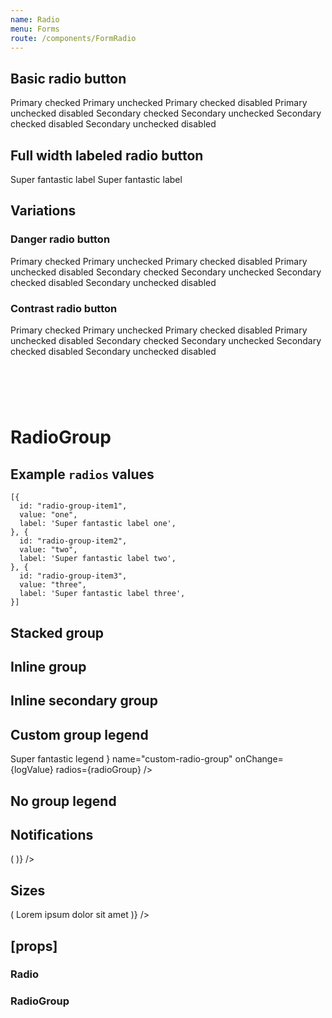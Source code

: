 ```yaml
---
name: Radio
menu: Forms
route: /components/FormRadio
---
```



<PageTitle src="components/Form/Radio" title="Radio" />

## Basic radio button

<Playground>
  <ThemeWrapper>
    <Flex wrap direction="row">
      <Rhythm m={2}>
        <Flex direction="column">
          <Rhythm my={2}>
            <Radio checked name="basic" onChange={logValue} />
            <Radio name="basic" onChange={logValue} />
            <Radio checked name="basic" onChange={logValue}>
              Primary checked
            </Radio>
            <Radio name="basic" onChange={logValue}>
              Primary unchecked
            </Radio>
            <Radio checked disabled name="basic" onChange={logValue}>
              Primary checked disabled
            </Radio>
            <Radio disabled name="basic" onChange={logValue}>
              Primary unchecked disabled
            </Radio>
          </Rhythm>
        </Flex>
        <Flex direction="column">
          <Rhythm my={2}>
            <Radio checked name="basic" onChange={logValue} variant="secondary" />
            <Radio name="basic" onChange={logValue} variant="secondary" />
            <Radio checked name="basic" onChange={logValue} variant="secondary">
              Secondary checked
            </Radio>
            <Radio name="basic" onChange={logValue} variant="secondary">
              Secondary unchecked
            </Radio>
            <Radio checked disabled name="basic" onChange={logValue} variant="secondary">
              Secondary checked disabled
            </Radio>
            <Radio disabled name="basic" onChange={logValue} variant="secondary">
              Secondary unchecked disabled
            </Radio>
          </Rhythm>
        </Flex>
      </Rhythm>
    </Flex>
  </ThemeWrapper>
</Playground>

## Full width labeled radio button

<Playground>
  <ThemeWrapper>
    <Flex direction="column" style={{ width: 240 }}>
      <Rhythm my={2}>
        <Radio checked full name="labeled-radio" onChange={logValue}>
          Super fantastic label
        </Radio>
        <Radio full reverse name="labeled-radio" onChange={logValue}>
          Super fantastic label
        </Radio>
      </Rhythm>
    </Flex>
  </ThemeWrapper>
</Playground>

## Variations

### Danger radio button

<Playground>
  <ThemeWrapper>
    <Flex wrap direction="row">
      <Rhythm m={2}>
        <Flex direction="column">
          <Rhythm my={2}>
            <Radio checked name="danger" onChange={logValue} validity="danger">
              Primary checked
            </Radio>
            <Radio name="danger" onChange={logValue} validity="danger">
              Primary unchecked
            </Radio>
            <Radio checked disabled name="danger" onChange={logValue} validity="danger">
              Primary checked disabled
            </Radio>
            <Radio disabled name="danger" onChange={logValue} validity="danger">
              Primary unchecked disabled
            </Radio>
          </Rhythm>
        </Flex>
        <Flex direction="column">
          <Rhythm my={2}>
            <Radio checked name="danger" onChange={logValue} validity="danger" variant="secondary">
              Secondary checked
            </Radio>
            <Radio name="danger" onChange={logValue} validity="danger" variant="secondary">
              Secondary unchecked
            </Radio>
            <Radio checked disabled name="danger" onChange={logValue} validity="danger" variant="secondary">
              Secondary checked disabled
            </Radio>
            <Radio disabled name="danger" onChange={logValue} validity="danger" variant="secondary">
              Secondary unchecked disabled
            </Radio>
          </Rhythm>
        </Flex>
      </Rhythm>
    </Flex>
  </ThemeWrapper>
</Playground>

### Contrast radio button

<Playground>
  <ThemeWrapper contrast>
    <Flex wrap direction="row">
      <Rhythm m={2}>
        <Flex direction="column">
          <Rhythm my={2}>
            <Radio checked contrast name="contrast" onChange={logValue}>
              Primary checked
            </Radio>
            <Radio contrast name="contrast" onChange={logValue}>
              Primary unchecked
            </Radio>
            <Radio checked contrast disabled name="contrast" onChange={logValue}>
              Primary checked disabled
            </Radio>
            <Radio contrast disabled name="contrast" onChange={logValue}>
              Primary unchecked disabled
            </Radio>
          </Rhythm>
        </Flex>
        <Flex direction="column">
          <Rhythm my={2}>
            <Radio checked contrast name="contrast" onChange={logValue} variant="secondary">
              Secondary checked
            </Radio>
            <Radio contrast name="contrast" onChange={logValue} variant="secondary">
              Secondary unchecked
            </Radio>
            <Radio checked contrast disabled name="contrast" onChange={logValue} variant="secondary">
              Secondary checked disabled
            </Radio>
            <Radio contrast disabled name="contrast" onChange={logValue} variant="secondary">
              Secondary unchecked disabled
            </Radio>
          </Rhythm>
        </Flex>
      </Rhythm>
    </Flex>
  </ThemeWrapper>
</Playground>

# <br />

# RadioGroup

## Example `radios` values

```
[{
  id: "radio-group-item1",
  value: "one",
  label: 'Super fantastic label one',
}, {
  id: "radio-group-item2",
  value: "two",
  label: 'Super fantastic label two',
}, {
  id: "radio-group-item3",
  value: "three",
  label: 'Super fantastic label three',
}]
```

## Stacked group

<Playground>
  <FormComponentDemo initialValue="one" property="value" type="radio">
    <RadioGroup
      layout="stacked"
      legend="Super fantastic label"
      name="stacked-radio-group"
      onChange={logValue}
      radios={radioGroup}
    />
  </FormComponentDemo>
</Playground>

## Inline group

<Playground>
  <FormComponentDemo initialValue="one" property="value" type="radio">
    <RadioGroup
      layout="inline"
      legend="Super fantastic label"
      name="inline-radio-group"
      onChange={logValue}
      radios={radioGroup}
    />
  </FormComponentDemo>
</Playground>

## Inline secondary group

<Playground>
  <FormComponentDemo initialValue="one" property="value" type="radio">
    <RadioGroup
      layout="inline"
      legend="Super fantastic label"
      name="inline-secondary-radio-group"
      onChange={logValue}
      radios={radioGroup}
      variant="secondary"
    />
  </FormComponentDemo>
</Playground>

## Custom group legend

<Playground>
  <FormComponentDemo initialValue="one" property="value" type="radio">
    <RadioGroup
      layout="inline"
      legend={
        <Typography as="legend" style={{ marginBottom: '8px' }} variants="medium-caps">
          Super fantastic legend
        </Typography>
      }
      name="custom-radio-group"
      onChange={logValue}
      radios={radioGroup}
    />
  </FormComponentDemo>
</Playground>

## No group legend

<Playground>
  <FormComponentDemo initialValue="one" property="value" type="radio">
    <RadioGroup layout="stacked" name="unlabeled-radio-group" onChange={logValue} radios={radioGroup} />
  </FormComponentDemo>
</Playground>

## Notifications

<Playground>
  <Looper
    list={['danger', 'warning', 'success', 'primary', 'neutral']}
    render={level => (
      <FormComponentDemo initialValue="one" property="value" type="radio">
        <NotifiedRadioGroup
          layout="inline"
          legend="Super fantastic label"
          level={level}
          name={`notified-radio-group-${level}`}
          notification={`This is an example ${level} notification.`}
          onChange={logValue}
          radios={radioGroup}
        />
      </FormComponentDemo>
    )}
  />
</Playground>

## Sizes

<Playground>
  <ThemeWrapper>
    <Looper
      list={sizes}
      render={size => (
        <Rhythm grouped py={3}>
          <Radio checked onChange={logValue} size={size}>
            Lorem ipsum dolor sit amet
          </Radio>
        </Rhythm>
      )}
    />
  </ThemeWrapper>
</Playground>

## \[props\]

### Radio

<Props of={Radio} />

### RadioGroup

<Props of={RadioGroup} />
